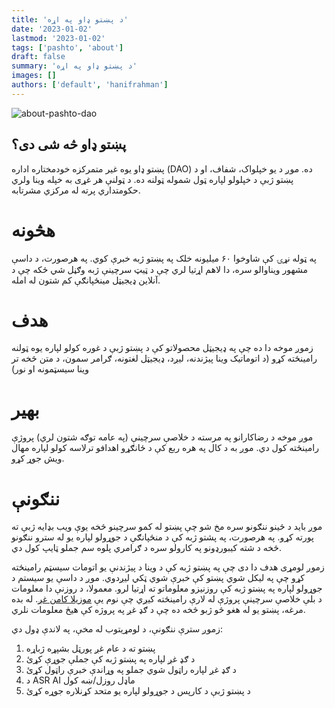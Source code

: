 ```yaml
---
title: 'د پښتو ډاو په اړه'
date: '2023-01-02'
lastmod: '2023-01-02'
tags: ['pashto', 'about']
draft: false
summary: 'د پښتو ډاو په اړه'
images: []
authors: ['default', 'hanifrahman']
---
```


![about-pashto-dao](/static/images/about-us.jpeg)

## پښتو ډاو څه شی دی؟

پښتو ډاو یوه غیر متمرکزه خودمختاره اداره (DAO) ده. موږ د یو خپلواک، شفاف،
او د پښتو ژبې د خپلولو لپاره ټول شموله ټولنه ده. د ټولنې هر غړی به خپله وینا ولري
حکومتداري پرته له مرکزي مشرتابه.

# هڅونه

په ټوله نړۍ کې شاوخوا ۶۰ میلیونه خلک په پښتو ژبه خبرې کوي. په هرصورت، د داسې مشهور ویناوالو سره، دا لاهم اړتیا لري چې د ټیټ سرچینې ژبه وګڼل شي ځکه چې د آنلاین ډیجیټل مینځپانګې کم شتون له امله.

# هدف

زموږ موخه دا ده چې په ډیجیټل محصولاتو کې د پښتو ژبې د غوره کولو لپاره یوه ټولنه رامینځته کړو (د اتوماتیک وینا پیژندنه، لیږد، ډیجیټل لغتونه، ګرامر سمون، د متن څخه تر وینا سیسټمونه او نور)

# بهیر

موږ موخه د رضاکارانو په مرسته د خلاصې سرچینې (په عامه توګه شتون لري) پروژې رامینځته کول دي. موږ به د کال په هره ربع کې د ځانګړو اهدافو ترلاسه کولو لپاره مهال ویش جوړ کړو.

# ننګونې

موږ باید د ځینو ننګونو سره مخ شو چې پښتو له کمو سرچینو څخه یوې ویب بډایه ژبې ته پورته کړو. په هرصورت، په پشتو ژبه کې د منځپانګې د جوړولو لپاره یو له سترو ننګونو څخه د شته کیبورډونو په کارولو سره د ګرامري پلوه سم جملو ټایپ کول دي.

زموږ لومړی هدف دا دی چې په پښتو ژبه کې د وینا د پیژندنې یو اتومات سیسټم رامینځته کړو چې په لیکل شوي پښتو کې خبرې شوي ټکي لیږدوي. موږ د داسې یو سیستم د جوړولو لپاره په پښتو ژبه کې روزنیزو معلوماتو ته اړتیا لرو. معمولا، د روزنې دا معلومات د بلې خلاصې سرچینې پروژې له لارې رامینځته کیږي چې نوم یې [موزیلا کامن غږ](https://commonvoice.mozilla.org/ps). له بده مرغه، پښتو یو له هغو څو ژبو څخه ده چې د ګډ غږ په پروژه کې هیڅ معلومات نلري.

زموږ سترې ننګونې، د لومړیتوب له مخې، په لاندې ډول دي:

1. پښتو ته د عام غږ پورټل بشپړه ژباړه
2. د ګډ غږ لپاره په پښتو ژبه کې جملې جوړې کړئ
3. د ګډ غږ لپاره راټول شوي جملو په وړاندې خبرې راټول کړئ
4. د ASR AI ماډل روزل/ښه کول
5. د پښتو ژبې د کارپس د جوړولو لپاره یو متحد کړنلاره جوړه کړئ

